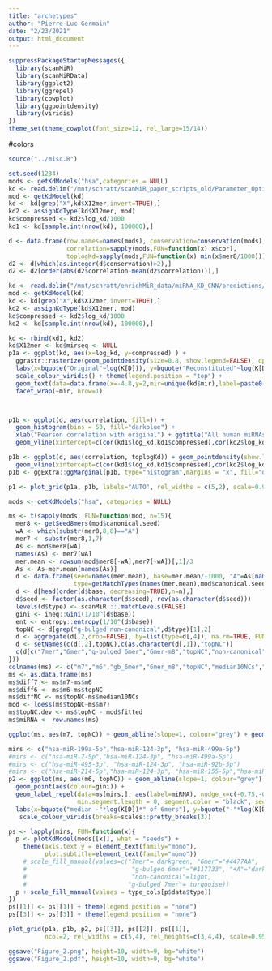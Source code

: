 ```yaml
---
title: "archetypes"
author: "Pierre-Luc Germain"
date: "2/23/2021"
output: html_document
---
```


```r
suppressPackageStartupMessages({
  library(scanMiR)
  library(scanMiRData)
  library(ggplot2)
  library(ggrepel)
  library(cowplot)
  library(ggpointdensity)
  library(viridis)
})
theme_set(theme_cowplot(font_size=12, rel_large=15/14))
```

#colors
```r
source("../misc.R")
```



```r
set.seed(1234)
mods <- getKdModels("hsa",categories = NULL)
kd <- read.delim("/mnt/schratt/scanMiR_paper_scripts_old/Parameter_Optimization/data/CNN/hsa-miR-122-5p_kds.txt", colClasses = c(X12mer="character", log_kd="numeric", mir="factor", "mirseq"="factor", "aligned_type"=NULL, "best_stype"=NULL))
mod <- getKdModel(kd)
kd <- kd[grep("X",kd$X12mer,invert=TRUE),]
kd2 <- assignKdType(kd$X12mer, mod)
kd$compressed <- kd2$log_kd/1000
kd1 <- kd[sample.int(nrow(kd), 100000),]

d <- data.frame(row.names=names(mods), conservation=conservation(mods),
                correlation=sapply(mods,FUN=function(x) x$cor),
                toplogKd=sapply(mods,FUN=function(x) min(x$mer8/1000)))
d2 <- d[which(as.integer(d$conservation)>2),]
d2 <- d2[order(abs(d2$correlation-mean(d2$correlation))),]

kd <- read.delim("/mnt/schratt/enrichMiR_data/miRNA_KD_CNN/predictions/hsa/hsa-miR-24-3p_kds.txt", colClasses = c(X12mer="character", log_kd="numeric", mir="factor", "mirseq"="factor", "aligned_type"=NULL, "best_stype"=NULL))
mod <- getKdModel(kd)
kd <- kd[grep("X",kd$X12mer,invert=TRUE),]
kd2 <- assignKdType(kd$X12mer, mod)
kd$compressed <- kd2$log_kd/1000
kd2 <- kd[sample.int(nrow(kd), 100000),]

kd <- rbind(kd1, kd2)
kd$X12mer <- kd$mirseq <- NULL
p1a <- ggplot(kd, aes(x=log_kd, y=compressed) ) + 
  ggrastr::rasterize(geom_pointdensity(size=0.8, show.legend=FALSE), dpi=150) +
  labs(x=bquote("Original"~log(K[D])), y=bquote("Reconstituted"~log(K[D]))) +
  scale_colour_viridis() + theme(legend.position = "top") + 
  geom_text(data=data.frame(x=-4.8,y=2,mir=unique(kd$mir),label=paste0("r=",round(c(cor(kd1$log_kd,kd1$compressed),cor(kd2$log_kd,kd2$compressed)),3))), aes(x=x,y=y,label=label)) +
  facet_wrap(~mir, nrow=1)



p1b <- ggplot(d, aes(correlation, fill=)) + 
  geom_histogram(bins = 50, fill="darkblue") + 
  xlab("Pearson correlation with original") + ggtitle("All human miRNAs") +
  geom_vline(xintercept=c(cor(kd1$log_kd,kd1$compressed),cor(kd2$log_kd,kd2$compressed)), linetype="dashed")

p1b <- ggplot(d, aes(correlation, toplogKd)) + geom_pointdensity(show.legend=FALSE) + scale_colour_viridis() + labs(x="Correlation with original", y=bquote("Strongest "~-log(K[D]))) +
  geom_vline(xintercept=c(cor(kd1$log_kd,kd1$compressed),cor(kd2$log_kd,kd2$compressed)), linetype="dashed")
p1b <- ggExtra::ggMarginal(p1b, type="histogram",margins = "x", fill="darkblue")

p1 <- plot_grid(p1a, p1b, labels="AUTO", rel_widths = c(5,2), scale=0.95)
```


```r
mods <- getKdModels("hsa", categories = NULL)

ms <- t(sapply(mods, FUN=function(mod, n=15){
  mer8 <- getSeed8mers(mod$canonical.seed)
  wA <- which(substr(mer8,8,8)=="A")
  mer7 <- substr(mer8,1,7)
  As <- mod$mer8[wA]
  names(As) <- mer7[wA]
  mer.mean <- rowsum(mod$mer8[-wA],mer7[-wA])[,1]/3
  As <- As-mer.mean[names(As)]
  d <- data.frame(seed=names(mer.mean), base=mer.mean/-1000, "A"=As[names(mer.mean)]/-1000,
                  type=getMatchTypes(names(mer.mean),mod$canonical.seed), row.names=NULL)
  d <- d[head(order(d$base, decreasing=TRUE),n=n),]
  d$seed <- factor(as.character(d$seed), rev(as.character(d$seed)))
  levels(d$type) <- scanMiR:::.matchLevels(FALSE)
  gini <- ineq::Gini(1/10^(d$base))
  ent <- entropy::entropy(1/10^(d$base))
  topNC <- d[grep("g-bulged|non-canonical",d$type)[1],2]
  d <- aggregate(d[,2,drop=FALSE], by=list(type=d[,4]), na.rm=TRUE, FUN=median)
  d <- setNames(c(d[,2],topNC),c(as.character(d[,1]),"topNC"))
  c(d[c("7mer","6mer","g-bulged 6mer","6mer-m8","topNC","non-canonical")], entropy=ent, gini=gini)
}))
colnames(ms) <- c("m7","m6","gb_6mer","6mer_m8","topNC","median10NCs","entropy","gini")
ms <- as.data.frame(ms)
ms$diff7 <- ms$m7-ms$m6
ms$diff6 <- ms$m6-ms$topNC
ms$diffNC <- ms$topNC-ms$median10NCs
mod <- loess(ms$topNC~ms$m7)
ms$topNC.dev <- ms$topNC - mod$fitted
ms$miRNA <- row.names(ms)

ggplot(ms, aes(m7, topNC)) + geom_abline(slope=1, colour="grey") + geom_point(aes(colour=diffNC)) + geom_label_repel(data=ms[order(ms$topNC.dev,decreasing=TRUE)[1:10],], aes(label=miRNA), min.segment.length = 0) + labs(x="-logKD of 7mer", y="-logKD of top non-canonical", colour="Gini coefficient of the top 15 7mers") + theme(legend.position = "bottom")
```


```r
mirs <- c("hsa-miR-199a-5p","hsa-miR-124-3p", "hsa-miR-499a-5p")
#mirs <- c("hsa-miR-7-5p","hsa-miR-124-3p", "hsa-miR-499a-5p")
#mirs <- c("hsa-miR-495-3p", "hsa-miR-124-3p", "hsa-miR-92b-5p")
#mirs <- c("hsa-miR-214-5p","hsa-miR-124-3p", "hsa-miR-155-5p","hsa-miR-199a-5p")
p2 <- ggplot(ms, aes(m6, topNC)) + geom_abline(slope=1, colour="grey") + 
  geom_point(aes(colour=gini)) + 
  geom_label_repel(data=ms[mirs,], aes(label=miRNA), nudge_x=c(-0.75,-0.75,0.8), 
                   min.segment.length = 0, segment.color = "black", segment.size= 1) + 
  labs(x=bquote("median -"*log(K[D])*" of 6mers"), y=bquote("-"*log(K[D])*" of top non-canonical"), colour=bquote(atop("Gini"~(K[D])~"of the", "top 15 7mers"))) + theme(legend.position = "bottom") +
   scale_colour_viridis(breaks=scales::pretty_breaks(3))

ps <- lapply(mirs, FUN=function(x){
  p <- plotKdModel(mods[[x]], what = "seeds") + 
    theme(axis.text.y = element_text(family="mono"), 
          plot.subtitle=element_text(family="mono"))
    # scale_fill_manual(values=c("7mer"= darkgreen, "6mer"="#4477AA",
    #                             "g-bulged 6mer"="#117733", "+A"="darkred",
    #                             "non-canonical"=light,
    #                            "g-bulged 7mer"= turquoise))
  p + scale_fill_manual(values = type_cols[p$data$type])
})
ps[[1]] <- ps[[1]] + theme(legend.position = "none")
ps[[3]] <- ps[[3]] + theme(legend.position = "none")

plot_grid(p1a, p1b, p2, ps[[3]], ps[[2]], ps[[1]], 
          ncol=2, rel_widths = c(5,4), rel_heights=c(3,4,4), scale=0.95, labels="AUTO")

ggsave("Figure_2.png", height=10, width=9, bg="white")
ggsave("Figure_2.pdf", height=10, width=9, bg="white")

```

